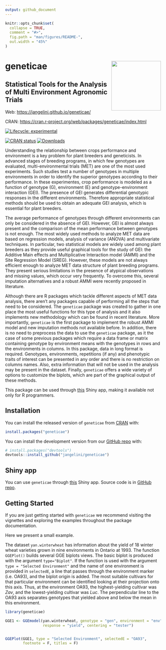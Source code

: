 ```yaml
---
output: github_document
---
```


<!-- README.md is generated from README.Rmd. Please edit that file -->

```r
knitr::opts_chunk$set(
  collapse = TRUE,
  comment = "#>",
  fig.path = "man/figures/README-",
  out.width = "45%"
)
```

# geneticae <img src="man/figures/baseplot.png" align="right" alt="" width="160"/>

## Statistical Tools for the Analysis of Multi Environment Agronomic Trials


Web: <https://jangelini.github.io/geneticae/>

CRAN: <https://cran.r-project.org/web/packages/geneticae/index.html> 


<!-- badges: start -->

<!-- dejo esto porque todavia hay links que no estan disponibles: -->
[![Lifecycle: experimental](https://img.shields.io/badge/lifecycle-experimental-orange.svg)](https://lifecycle.r-lib.org/articles/stages.html)

<!-- cuando este en cran agregar estas -->
[![CRAN status](https://www.r-pkg.org/badges/version/geneticae)](https://CRAN.R-project.org/package=geneticae)
[![Downloads](https://cranlogs.r-pkg.org/badges/geneticae?color=blue)](https://CRAN.R-project.org/package=geneticae)
<!-- [![Codecov test coverage](https://codecov.io/gh/r-lib/geneticae/branch/master/graphs/badge.svg)](https://codecov.io/gh/r-lib/geneticae?branch=master) -->
<!-- badges: end -->

Understanding the relationship between crops performance and environment is a
key problem for plant breeders and geneticists. In advanced stages of breeding
programs, in which few genotypes are evaluated, multi-environmental trials (MET)
are one of the most used experiments. Such studies test a number of genotypes in
multiple environments in order to identify the superior genotypes according to
their performance. In these experimentes, crop performance is modeled as a
function of genotype (G), environment (E) and genotype-environment interaction
(GEI). The presence of GEI generates differential genotypic responses in the
different environments. Therefore appropriate statistical methods should be used
to obtain an adequate GEI analysis, which is essential for plant breeders.

The average performance of genotypes through different environments can only be
considered in the absence of GEI. However, GEI is almost always present and the
comparison of the mean performance between genotypes is not enough. The most
widely used methods to analyze MET data are based on regression models, analysis
of variance (ANOVA) and multivariate techniques. In particular, two statistical
models are widely used among plant breeders as they provide useful graphical
tools for the study of GEI: the Additive Main effects and Multiplicative
Interaction model (AMMI) and the Site Regression Model (SREG). However, these
models are not always efficient enough to analyze MET data structure of plant
breeding programs. They present serious limitations in the presence of atypical
observations and missing values, which occur very frequently. To overcome this,
several imputation alternatives and a robust AMMI were recently proposed in
literature.

Although there are R packages which tackle different aspects of MET data
analysis, there aren't any packages capable of performing all the steps that
need to be considered. The `geneticae` package was created to gather in one
place the most useful functions for this type of analysis and it also implements
new methodology which can be found in recent literature. More importantly,
`geneticae` is the first package to implement the robust AMMI model and new
imputation methods not available before. In addition, there is no need to
preprocess the data to use the `geneticae` package, as it the case of some
previous packages which require a data frame or matrix containing genotype by
environment  means  with  the genotypes in rows and the environments in columns.
In this package, data in long format is required. Genotypes, environments,
repetitions (if any) and phenotypic traits of interest can be presented in any
order and there is no restriction on columns names. Also, extra information that
will not be used in the analysis may be present in the dataset. Finally,
`geneticae` offers a wide variety of options to customize the biplots, which are
part of the graphical output of these methods.

This package can be used through
[this](https://github.com/jangelini/Geneticae-Shiny-Web-APP) Shiny app, making
it available not only for R programmers.

## Installation

You can install the released version of `geneticae` from [CRAN](https://CRAN.R-project.org) with: 

```r
install.packages("geneticae")
```

You can install the development version from our [GitHub repo](https://github.com/jangelini/geneticae) with:

``` r
# install.packages("devtools")
devtools::install_github("jangelini/geneticae")
```

## Shiny app

You can use `geneticae` through
[this](https://geneticae.shinyapps.io/geneticae-shiny-web-app/) Shiny app. Source code is in [GitHub repo](https://github.com/jangelini/Geneticae-Shiny-Web-APP).

## Getting Started

If you are just getting started with `geneticae` we recommend visiting the
vignettes and exploring the examples throughout the package documentation.

Here we present a small example. 

The dataset `yan.winterwheat` has information about the yield of 18 winter wheat
varieties grown in nine environments in Ontario at 1993. The function
`GGEPlot()` builds several GGE biplots views. The basic biplot is produced with
the argument `type="Biplot"`. If the function is used with the argument `type =
"Selected Environment"` and the name of one environment is provided in 
`selectedE`, a line that passes through the environment marker (i.e. OA93), and 
the biplot origin is added. The most suitable cultivars for that particular 
environment can be identified looking at their projection onto this axis. Thus, 
at the environment OA93, the highest-yielding cultivar was _Zav_, and the 
lowest-yielding cultivar was _Luc_. The perpendicular line to the OA93 axis 
separates genotypes that yielded above and below the mean in this environment.

```r
library(geneticae)

GGE1 <- GGEmodel(yan.winterwheat, genotype = "gen", environment = "env", 
                 response = "yield", centering = "tester")


GGEPlot(GGE1, type = "Selected Environment", selectedE = "OA93", 
        footnote = F, titles = F)
```

